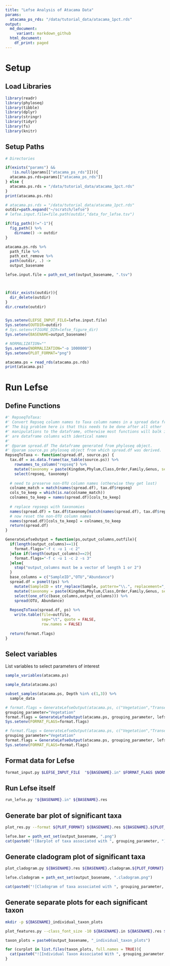 ```yaml
---
title: "Lefse Analysis of Atacama Data"
params:
  atacama_ps_rds: "/data/tutorial_data/atacama_1pct.rds"
output:
  md_document:
     variant: markdown_github
  html_document:
    df_print: paged
---
```




# Setup
## Load Libraries
```r
library(readr)
library(phyloseq)
library(tibble)
library(dplyr)
library(stringr)
library(tidyr)
library(fs)
library(knitr)
```

## Setup Paths



```r
# Directories

if(exists("params") && 
   !is.null(params[["atacama_ps_rds"]])){
  atacama.ps.rds=params[["atacama_ps_rds"]]
} else {
  atacama.ps.rds = "/data/tutorial_data/atacama_1pct.rds"
}
print(atacama.ps.rds)

# atacama.ps.rds = "/data/tutorial_data/atacama_1pct.rds"
outdir=path.expand("~/scratch/lefse")
# lefse.input.file=file.path(outdir,"data_for_lefse.tsv")

if(fig_path()!="-1"){
  fig_path() %>%
    dirname() -> outdir
}

atacama.ps.rds %>%
  path_file %>%
  path_ext_remove %>%
  path(outdir, .) ->
  output_basename 

lefse.input.file = path_ext_set(output_basename, ".tsv")



if(dir_exists(outdir)){
  dir_delete(outdir)
}
dir.create(outdir)


Sys.setenv(LEFSE_INPUT_FILE=lefse.input.file)
Sys.setenv(OUTDIR=outdir)
# Sys.setenv(FIGURE_DIR=lefse_figure_dir)
Sys.setenv(BASENAME=output_basename)

# NORMALIZATION=""
Sys.setenv(NORMALIZATION="-o 1000000")
Sys.setenv(PLOT_FORMAT="png")

atacama.ps = read_rds(atacama.ps.rds)
print(atacama.ps)
```

# Run Lefse
## Define Functions
```r
#' RepseqToTaxa:
#' Convert Repseq column names to Taxa column names in a spread data frame
#' The big problem here is that this needs to be done after all other 
#' manipulations to the dataframe, otherwise most functions will balk if there
#' are dataframe columns with identical names
#'
#' @param spread.df The dataframe generated from phyloseq object.
#' @param source.ps phyloseq object from which spread.df was derived.
RepseqToTaxa <- function(spread.df, source.ps) {
  tax.df = as.data.frame(tax_table(source.ps)) %>%
    rownames_to_column("repseq") %>%
    mutate(taxonomy = paste(Kingdom,Phylum,Class,Order,Family,Genus, sep="|")) %>%
    select(repseq, taxonomy)
  
  # need to preserve non-OTU column names (otherwise they get lost)
  colname_match = match(names(spread.df), tax.df$repseq)
  cols_to_keep = which(is.na(colname_match))
  colnames_to_keep = names(spread.df)[cols_to_keep]
  
  # replace repseqs with taxonomies
  names(spread.df) = tax.df$taxonomy[match(names(spread.df), tax.df$repseq)]
  # now reset the non-OTU column names
  names(spread.df)[cols_to_keep] = colnames_to_keep
  return(spread.df)
}

GenerateLefseOutput = function(ps,output_columns,outfile){
  if(length(output_columns)==1){
    format.flags="-f c -u 1 -c 2"
  }else if(length(output_columns)==2){
    format.flags="-f c -u 1 -c 2 -s 3"
  }else{
    stop("output_columns must be a vector of length 1 or 2")
  }
  base_columns = c("SampleID","OTU","Abundance")
  spread.df = psmelt(ps) %>% 
    mutate(SampleID = str_replace(Sample, pattern="\\.", replacement="_")) %>%
    mutate(taxonomy = paste(Kingdom,Phylum,Class,Order,Family,Genus, sep="|")) %>%
    select(one_of(c(base_columns,output_columns))) %>%
    spread(OTU, Abundance)
  
  RepseqToTaxa(spread.df, ps) %>%
    write.table(file=outfile, 
                sep="\t", quote = FALSE,
                row.names = FALSE)
  
  return(format.flags)
}
```

## Select variables
List variables to select parameters of interest
```r
sample_variables(atacama.ps)
```
```r
sample_data(atacama.ps)
```

```r
subset_samples(atacama.ps, Depth %in% c(1,3)) %>%
  sample_data
```
```r
# format.flags = GenerateLefseOutput(atacama.ps, c("Vegetation","TransectName"), lefse.input.file)
grouping_parameter="Vegetation"
format.flags = GenerateLefseOutput(atacama.ps, grouping_parameter, lefse.input.file)
Sys.setenv(FORMAT_FLAGS=format.flags)
```

```r
# format.flags = GenerateLefseOutput(atacama.ps, c("Vegetation","TransectName"), lefse.input.file)
grouping_parameter="Vegetation"
format.flags = GenerateLefseOutput(atacama.ps, grouping_parameter, lefse.input.file)
Sys.setenv(FORMAT_FLAGS=format.flags)
```

## Format data for Lefse
```bash
format_input.py $LEFSE_INPUT_FILE  "${BASENAME}.in" $FORMAT_FLAGS $NORMALIZATION  --output_table ${BASENAME}.tab
```

## Run Lefse itself
```bash
run_lefse.py "${BASENAME}.in" ${BASENAME}.res
```

## Generate bar plot of significant taxa
```bash
plot_res.py --format ${PLOT_FORMAT} ${BASENAME}.res ${BASENAME}.${PLOT_FORMAT}
```


```r
lefse.bar = path_ext_set(output_basename, ".png")
cat(paste0("![Barplot of taxa associated with ", grouping_parameter, "](", lefse.bar, ")"), fill = FALSE)
```


## Generate cladogram plot of significant taxa
```bash
plot_cladogram.py ${BASENAME}.res ${BASENAME}.cladogram.${PLOT_FORMAT} --format ${PLOT_FORMAT}
```

```r
lefse.cladogram = path_ext_set(output_basename, ".cladogram.png")

cat(paste0("![Cladogram of taxa associated with ", grouping_parameter, "](", lefse.cladogram, ")"), fill = FALSE)
```


## Generate separate plots for each significant taxon
```bash
mkdir -p ${BASENAME}_individual_taxon_plots

plot_features.py --class_font_size -10 ${BASENAME}.in ${BASENAME}.res ${BASENAME}_individual_taxon_plots/
```

```r

taxon_plots = paste0(output_basename, "_individual_taxon_plots")

for (curplot in list.files(taxon_plots, full.names = TRUE)){
  cat(paste0("![Individual Taxon Associated With ", grouping_parameter, "](", curplot, ")"), fill = FALSE)
}

```

